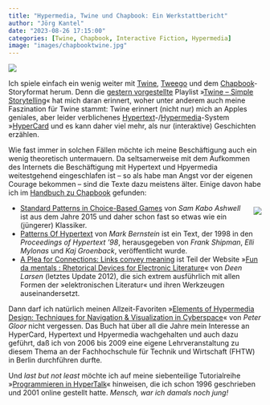 ```yaml
---
title: "Hypermedia, Twine und Chapbook: Ein Werkstattbericht"
author: "Jörg Kantel"
date: "2023-08-26 17:15:00"
categories: [Twine, Chapbook, Interactive Fiction, Hypermedia]
image: "images/chapbooktwine.jpg"
---
```


[![](images/chapbooktwine-b.jpg)](https://www.flickr.com/photos/schockwellenreiter/53123060679/)

Ich spiele einfach ein wenig weiter mit [Twine](http://cognitiones.kantel-chaos-team.de/multimedia/spieleprogrammierung/twine2.html), [Tweego](http://cognitiones.kantel-chaos-team.de/multimedia/spieleprogrammierung/tweego.html) und dem [Chapbook](https://klembot.github.io/chapbook/guide/)-Storyformat herum. Denn die [gestern vorgestellte](https://kantel.github.io/posts/2023082501_twine_und_vscode/) Playlist »[Twine -- Simple Storytelling](https://www.youtube.com/playlist?list=PLILyoTXjpxSCyVX2H1tNOjT021Wqq2Ebb)« hat mich daran erinnert, woher unter anderem auch meine Faszination für Twine stammt: Twine erinnert (nicht nur) mich an Apples geniales, aber leider verblichenes [Hypertext](http://cognitiones.kantel-chaos-team.de/medien/hypertext.html)-/[Hypermedia](http://cognitiones.kantel-chaos-team.de/medien/hypermedia.html)-System »[HyperCard](http://cognitiones.kantel-chaos-team.de/programmierung/hypercard.html) und es kann daher viel mehr, als nur (interaktive) Geschichten erzählen.

Wie fast immer in solchen Fällen möchte ich meine Beschäftigung auch ein wenig theoretisch untermauern. Da seltsamerweise mit dem Aufkommen des Internets die Beschäftigung mit Hypertext und Hpyermedia weitestgehend eingeschlafen ist -- so als habe man Angst vor der eigenen Courage bekommen -- sind die Texte dazu meistens älter. Einige davon habe ich im [Handbuch zu Chapbook](https://klembot.github.io/chapbook/guide/text-and-links/ways-to-link.html) gefunden:

<div style="float: right; margin-left: 12px; margin-top: 6px;">[![](images/elementsofhypermediadesign.jpg)](https://link.springer.com/book/10.1007/978-1-4612-4144-7)</div>

- [Standard Patterns in Choice-Based Games](https://heterogenoustasks.wordpress.com/2015/01/26/standard-patterns-in-choice-based-games/) von *Sam Kabo Ashwell* ist aus dem Jahre 2015 und daher schon fast so etwas wie ein (jüngerer) Klassiker.
- [Patterns Of Hypertext](http://www.eastgate.com/patterns/Print.html) von *Mark Bernstein* ist ein Text, der 1998 in den *Proceedings of Hypertext '98*, herausgegeben von *Frank Shipman*, *Elli Mylonas* und *Kaj Groenback*, veröffentlicht wurde.
- [A Plea for Connections: Links convey meaning](http://www.deenalarsen.net/fundamentals/links.html) ist Teil der Website »[Fun da mentals : Rhetorical Devices for Electronic Literature](http://www.deenalarsen.net/fundamentals/index.html)« von *Deen Larsen* (letztes Update 2012), die sich extrem ausführlich mit allen Formen der »elektronischen Literatur« und ihren Werkzeugen auseinandersetzt.

Dann darf ich natürlich meinen Allzeit-Favoriten »[Elements of Hypermedia Design: Techniques for Navigation & Visualization in Cyberspace](https://link.springer.com/book/10.1007/978-1-4612-4144-7)« von *Peter Gloor* nicht vergessen. Das Buch hat über all die Jahre mein Interesse an HyperCard, Hypertext und Hpyermedia wachgehalten und auch dazu geführt, daß ich von 2006 bis 2009 eine eigene Lehrveranstaltung zu diesem Thema an der Fachhochschule für Technik und Wirtschaft (FHTW) in Berlin durchführen durfte.

Und *last but not least* möchte ich auf meine siebenteilige Tutorialreihe »[Programmieren in HyperTalk](http://www.kantel.de/hc/index.html)« hinweisen, die ich schon 1996 geschrieben und 2001 online gestellt hatte. *Mensch, war ich damals noch jung!*